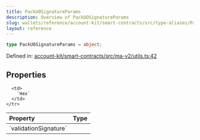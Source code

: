 ```yaml
---
title: PackUOSignatureParams
description: Overview of PackUOSignatureParams
slug: wallets/reference/account-kit/smart-contracts/src/type-aliases/PackUOSignatureParams
layout: reference
---
```


```ts
type PackUOSignatureParams = object;
```

Defined in: [account-kit/smart-contracts/src/ma-v2/utils.ts:42](https://github.com/alchemyplatform/aa-sdk/blob/e3c1a23e6e03f44bf2db3afddb97a91b175cba58/account-kit/smart-contracts/src/ma-v2/utils.ts#L42)

## Properties

<table>
  <thead>
    <tr>
      <th align="left">Property</th>
      <th align="left">Type</th>
    </tr>
  </thead>

  <tbody>
    <tr>
      <td>
        <a id="validationsignature" /> `validationSignature`
      </td>

      <td>
        `Hex`
      </td>
    </tr>

  </tbody>
</table>
